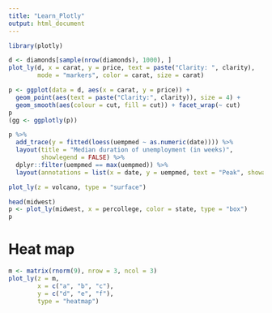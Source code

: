 ```yaml
---
title: "Learn_Plotly"
output: html_document
---
```


```r
library(plotly)
```

```r
d <- diamonds[sample(nrow(diamonds), 1000), ]
plot_ly(d, x = carat, y = price, text = paste("Clarity: ", clarity),
        mode = "markers", color = carat, size = carat)
```

```r
p <- ggplot(data = d, aes(x = carat, y = price)) +
  geom_point(aes(text = paste("Clarity:", clarity)), size = 4) +
  geom_smooth(aes(colour = cut, fill = cut)) + facet_wrap(~ cut)
p
(gg <- ggplotly(p))
```

```r
p %>%
  add_trace(y = fitted(loess(uempmed ~ as.numeric(date)))) %>%
  layout(title = "Median duration of unemployment (in weeks)",
         showlegend = FALSE) %>%
  dplyr::filter(uempmed == max(uempmed)) %>%
  layout(annotations = list(x = date, y = uempmed, text = "Peak", showarrow = T))
```

```r
plot_ly(z = volcano, type = "surface")
```

```r
head(midwest)
p <- plot_ly(midwest, x = percollege, color = state, type = "box")
p
```

# Heat map
```r
m <- matrix(rnorm(9), nrow = 3, ncol = 3)
plot_ly(z = m,
        x = c("a", "b", "c"), 
        y = c("d", "e", "f"),
        type = "heatmap")
```

